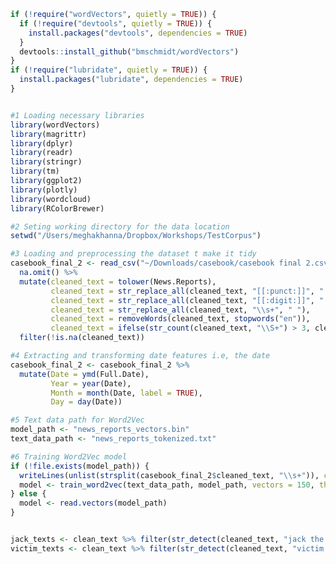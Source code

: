
```r

if (!require("wordVectors", quietly = TRUE)) {
  if (!require("devtools", quietly = TRUE)) {
    install.packages("devtools", dependencies = TRUE)
  }
  devtools::install_github("bmschmidt/wordVectors")
}
if (!require("lubridate", quietly = TRUE)) {
  install.packages("lubridate", dependencies = TRUE)
}


#1 Loading necessary libraries
library(wordVectors)
library(magrittr)
library(dplyr)
library(readr)
library(stringr)
library(tm)
library(ggplot2)
library(plotly)
library(wordcloud)
library(RColorBrewer)

#2 Seting working directory for the data location
setwd("/Users/meghakhanna/Dropbox/Workshops/TestCorpus")

#3 Loading and preprocessing the dataset t make it tidy
casebook_final_2 <- read_csv("~/Downloads/casebook/casebook final 2.csv", show_col_types = FALSE) %>%
  na.omit() %>%
  mutate(cleaned_text = tolower(News.Reports),
         cleaned_text = str_replace_all(cleaned_text, "[[:punct:]]", " "),
         cleaned_text = str_replace_all(cleaned_text, "[[:digit:]]", " "),
         cleaned_text = str_replace_all(cleaned_text, "\\s+", " "),
         cleaned_text = removeWords(cleaned_text, stopwords("en")),
         cleaned_text = ifelse(str_count(cleaned_text, "\\S+") > 3, cleaned_text, NA_real_)) %>%
  filter(!is.na(cleaned_text))

#4 Extracting and transforming date features i.e, the date
casebook_final_2 <- casebook_final_2 %>%
  mutate(Date = ymd(Full.Date),
         Year = year(Date),
         Month = month(Date, label = TRUE),
         Day = day(Date))

#5 Text data path for Word2Vec
model_path <- "news_reports_vectors.bin"
text_data_path <- "news_reports_tokenized.txt"

#6 Training Word2Vec model
if (!file.exists(model_path)) {
  writeLines(unlist(strsplit(casebook_final_2$cleaned_text, "\\s+")), con = text_data_path)
  model <- train_word2vec(text_data_path, model_path, vectors = 150, threads = 8, window = 12, iter = 5)
} else {
  model <- read.vectors(model_path)
}


jack_texts <- clean_text %>% filter(str_detect(cleaned_text, "jack the ripper|jack|murdеrer|villain|madman|mystery|killer|ripper|assassin|butcher"))
victim_texts <- clean_text %>% filter(str_detect(cleaned_text, "victim|sex worker|prostitute|deceased|body|woman|women|lady|ladies|alone|public woman|public|public women|dead woman|corpse|girl|she|her|ill repute"))
```

